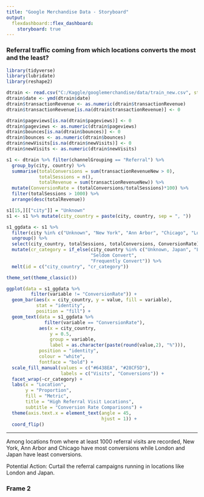 ```yaml
---
title: "Google Merchandise Data - Storyboard"
output: 
  flexdashboard::flex_dashboard:
    storyboard: true
---
```


<style>                     
.navbar {
  background-color: #3cba54;
  border-color:black;
}
.navbar-brand {
color:white!important;
}
</style>

### Referral traffic coming from which locations converts the most and the least?

```r
library(tidyverse)
library(lubridate)
library(reshape2)

dtrain <- read.csv("C:/Kaggle/googlemerchandise/data/train_new.csv", stringsAsFactors = F)
dtrain$date <- ymd(dtrain$date)
dtrain$transactionRevenue <- as.numeric(dtrain$transactionRevenue)
dtrain$transactionRevenue[is.na(dtrain$transactionRevenue)] <- 0

dtrain$pageviews[is.na(dtrain$pageviews)] <- 0
dtrain$pageviews <- as.numeric(dtrain$pageviews)
dtrain$bounces[is.na(dtrain$bounces)] <- 0
dtrain$bounces <- as.numeric(dtrain$bounces)
dtrain$newVisits[is.na(dtrain$newVisits)] <- 0
dtrain$newVisits <- as.numeric(dtrain$newVisits)

s1 <- dtrain %>% filter(channelGrouping == "Referral") %>%
  group_by(city, country) %>%
  summarise(totalConversions = sum(transactionRevenueNew > 0),
            totalSessions = n(),
            totalRevenue = sum(transactionRevenueNew)) %>%
  mutate(ConversionRate = (totalConversions/totalSessions)*100) %>%
  filter(totalSessions > 1000) %>%
  arrange(desc(totalRevenue))

s1[15,][["city"]] = "Unknown"
s1 <- s1 %>% mutate(city_country = paste(city, country, sep = ", "))

s1_ggdata <- s1 %>% 
  filter(city %in% c("Unknown", "New York", "Ann Arbor", "Chicago", "London")) %>% 
  ungroup() %>% 
  select(city_country, totalSessions, totalConversions, ConversionRate) %>% 
  mutate(cr_category = if_else(city_country %in% c("Unknown, Japan", "London, United Kingdom"), 
                               "Seldom Convert", 
                               "Frequently Convert")) %>% 
  melt(id = c("city_country", "cr_category"))

theme_set(theme_classic())

ggplot(data = s1_ggdata %>%
         filter(variable != "ConversionRate")) +
  geom_bar(aes(x = city_country, y = value, fill = variable), 
           stat = "identity",
           position = "fill") +
  geom_text(data = s1_ggdata %>%
              filter(variable == "ConversionRate"),
            aes(x = city_country, 
                y = 0.5, 
                group = variable, 
                label = as.character(paste(round(value,2), "%"))),
            position = "identity",
            colour = "white",
            fontface = "bold") +
  scale_fill_manual(values = c("#6438EA", "#28CF5D"),
                    labels = c("Visits", "Conversions")) +
  facet_wrap(~cr_category) +
  labs(x = "Location", 
       y = "Proportion",
       fill = "Metric",
       title = "High Referral Visit Locations",
       subtitle = "Conversion Rate Comparisons") +
  theme(axis.text.x = element_text(angle = 45,
                                   hjust = 1)) +
  coord_flip()
```

---

Among locations from where at least 1000 referral visits are recorded, New York, Ann Arbor and Chicago have most conversions while London and Japan have least conversions.

Potential Action: Curtail the referral campaigns running in locations like London and Japan.

### Frame 2

```r
```


